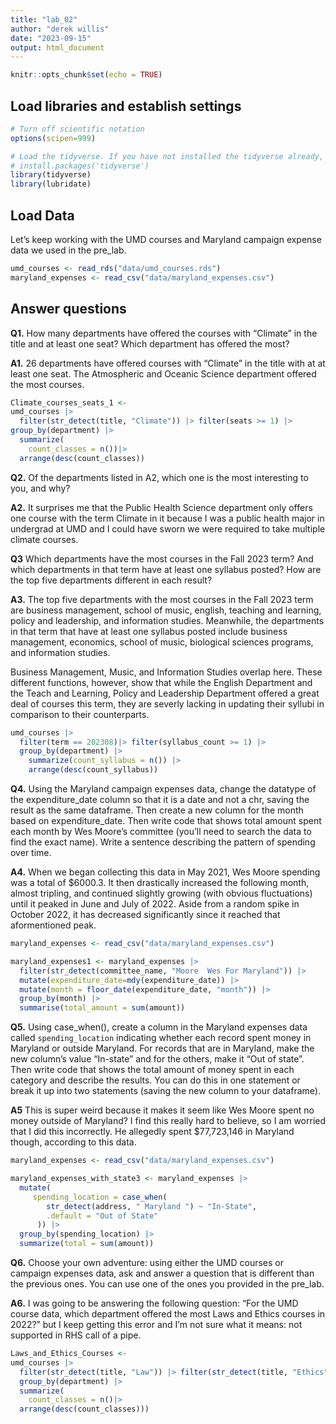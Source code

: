 ```yaml
---
title: "lab_02"
author: "derek willis"
date: "2023-09-15"
output: html_document
---
```


```r
knitr::opts_chunk$set(echo = TRUE)
```

## Load libraries and establish settings

```r
# Turn off scientific notation
options(scipen=999)

# Load the tidyverse. If you have not installed the tidyverse already, remove the # from the next line and run it first.  
# install.packages('tidyverse')
library(tidyverse)
library(lubridate)
```

## Load Data

Let's keep working with the UMD courses and Maryland campaign expense data we used in the pre_lab.

```r
umd_courses <- read_rds("data/umd_courses.rds")
maryland_expenses <- read_csv("data/maryland_expenses.csv")
```

## Answer questions

**Q1.** How many departments have offered the courses with "Climate" in the title and at least one seat? Which department has offered the most? 

**A1.** 26 departments have offered courses with "Climate" in the title with at at least one seat. The Atmospheric and Oceanic Science department offered the most courses. 

```r
Climate_courses_seats_1 <-
umd_courses |>
  filter(str_detect(title, "Climate")) |> filter(seats >= 1) |>
group_by(department) |>
  summarize(
    count_classes = n())|>
  arrange(desc(count_classes))
```

**Q2.** Of the departments listed in A2, which one is the most interesting to you, and why?

**A2.** It surprises me that the Public Health Science department only offers one course with the term Climate in it because I was a public health major in undergrad at UMD and I could have sworn we were required to take multiple climate courses.


**Q3** Which departments have the most courses in the Fall 2023 term? And which departments in that term have at least one syllabus posted? How are the top five departments different in each result?

**A3.** The top five departments with the most courses in the Fall 2023 term are business management, school of music, english, teaching and learning, policy and leadership, and information studies. Meanwhile, the departments in that term that have at least one syllabus posted include business management, economics, school of music, biological sciences programs, and information studies.

Business Management, Music, and Information Studies overlap here. These different functions, however, show that while the English Department and the Teach and Learning, Policy and Leadership Department offered a great deal of courses this term, they are severly lacking in updating their syllubi in comparison to their counterparts.

```r
umd_courses |> 
  filter(term == 202308)|> filter(syllabus_count >= 1) |>
  group_by(department) |>
    summarize(count_syllabus = n()) |>
    arrange(desc(count_syllabus))
```

**Q4.** Using the Maryland campaign expenses data, change the datatype of the expenditure_date column so that it is a date and not a chr, saving the result as the same dataframe. Then create a new column for the month based on expenditure_date. Then write code that shows total amount spent each month by Wes Moore's committee (you'll need to search the data to find the exact name). Write a sentence describing the pattern of spending over time.

**A4.** When we began collecting this data in May 2021, Wes Moore spending was a total of $6000.3. It then drastically increased the following month, almost tripling, and continued slightly growing (with obvious fluctuations) until it peaked in June and July of 2022. Aside from a random spike in October 2022, it has decreased significantly since it reached that aformentioned peak.

```r

maryland_expenses <- read_csv("data/maryland_expenses.csv")

maryland_expenses1 <- maryland_expenses |> 
  filter(str_detect(committee_name, "Moore  Wes For Maryland")) |>
  mutate(expenditure_date=mdy(expenditure_date)) |>
  mutate(month = floor_date(expenditure_date, "month")) |>
  group_by(month) |>
  summarise(total_amount = sum(amount))
```

**Q5.** Using case_when(), create a column in the Maryland expenses data called `spending_location` indicating whether each record spent money in Maryland or outside Maryland. For records that are in Maryland, make the new column's value "In-state" and for the others, make it "Out of state". Then write code that shows the total amount of money spent in each category and describe the results. You can do this in one statement or break it up into two statements (saving the new column to your dataframe).

**A5** This is super weird because it makes it seem like Wes Moore spent no money outside of Maryland? I find this really hard to believe, so I am worried that I did this incorrectly. He allegedly spent $77,723,146 in Maryland though, according to this data.

```r
maryland_expenses <- read_csv("data/maryland_expenses.csv")

maryland_expenses_with_state3 <- maryland_expenses |>
  mutate(
     spending_location = case_when(
        str_detect(address, " Maryland ") ~ "In-State",
        .default = "Out of State"
      )) |>
  group_by(spending_location) |>
  summarize(total = sum(amount))

```


**Q6.** Choose your own adventure: using either the UMD courses or campaign expenses data, ask and answer a question that is different than the previous ones. You can use one of the ones you provided in the pre_lab.

**A6.** I was going to be answering the following question: "For the UMD course data, which department offered the most Laws and Ethics courses in 2022?" but I keep getting this error and I'm not sure what it means: not supported in RHS call of a pipe.

```r
Laws_and_Ethics_Courses <-
umd_courses |>
  filter(str_detect(title, "Law")) |> filter(str_detect(title, "Ethics")) |> (filter(term > 202200)) |>
  group_by(department) |>
  summarize(
    count_classes = n()|>
  arrange(desc(count_classes)))
```
